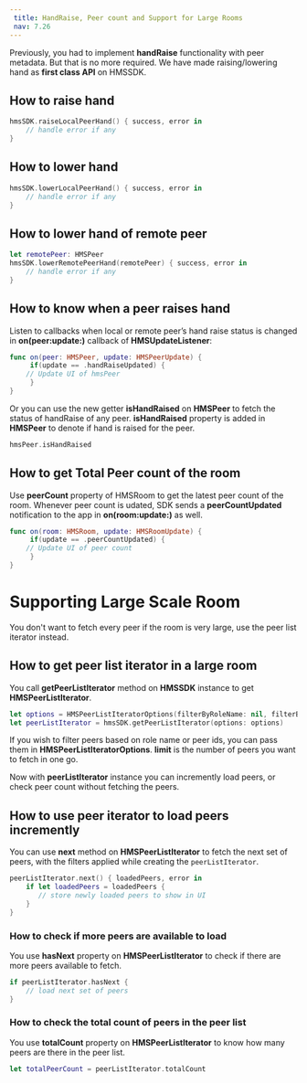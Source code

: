 ```yaml
---
 title: HandRaise, Peer count and Support for Large Rooms
 nav: 7.26
---
```


Previously, you had to implement **handRaise** functionality with peer metadata. But that is no more required. We have made raising/lowering hand as **first class API** on HMSSDK.

## How to raise hand

```swift
hmsSDK.raiseLocalPeerHand() { success, error in
    // handle error if any
}
```

## How to lower hand

```swift
hmsSDK.lowerLocalPeerHand() { success, error in
    // handle error if any
}
```

## How to lower hand of remote peer

```swift
let remotePeer: HMSPeer
hmsSDK.lowerRemotePeerHand(remotePeer) { success, error in
    // handle error if any
}
```

## How to know when a peer raises hand

Listen to callbacks when local  or remote peer’s hand raise status is changed in **on(peer:update:)** callback of **HMSUpdateListener**:

```swift
func on(peer: HMSPeer, update: HMSPeerUpdate) {
     if(update == .handRaiseUpdated) {
	// Update UI of hmsPeer
     }
}
```

Or you can use the new getter **isHandRaised** on **HMSPeer** to fetch the status of handRaise of any peer. **isHandRaised** property is added in **HMSPeer** to denote if hand is raised for the peer.

```swift
hmsPeer.isHandRaised
```

## How to get Total Peer count of the room

Use **peerCount** property of HMSRoom to get the latest peer count of the room. Whenever peer count is udated, SDK sends a **peerCountUpdated** notification to the app in **on(room:update:)** as well.

```swift
func on(room: HMSRoom, update: HMSRoomUpdate) {
     if(update == .peerCountUpdated) {
	// Update UI of peer count
     }
}
```

# Supporting Large Scale Room

You don't want to fetch every peer if the room is very large, use the peer list iterator instead.

## How to get peer list iterator in a large room

You call **getPeerListIterator** method on **HMSSDK** instance to get **HMSPeerListIterator**.

```swift
let options = HMSPeerListIteratorOptions(filterByRoleName: nil, filterByPeerIds: nil, limit: 10)
let peerListIterator = hmsSDK.getPeerListIterator(options: options)
```

If you wish to filter peers based on role name or peer ids, you can pass them in **HMSPeerListIteratorOptions**. **limit** is the number of peers you want to fetch in one go.

Now with **peerListIterator** instance you can incremently load peers, or check peer count without fetching the peers.

## How to use peer iterator to load peers incremently

You can use **next** method on **HMSPeerListIterator** to fetch the next set of peers, with the filters applied while creating the `peerListIterator`.

```swift
peerListIterator.next() { loadedPeers, error in
    if let loadedPeers = loadedPeers {
       // store newly loaded peers to show in UI
    }
}
```

### How to check if more peers are available to load

You use **hasNext** property on **HMSPeerListIterator** to check if there are more peers available to fetch.

```swift
if peerListIterator.hasNext {
    // load next set of peers
}
```

### How to check the total count of peers in the peer list

You use **totalCount** property on **HMSPeerListIterator** to know how many peers are there in the peer list.

```swift
let totalPeerCount = peerListIterator.totalCount
```
